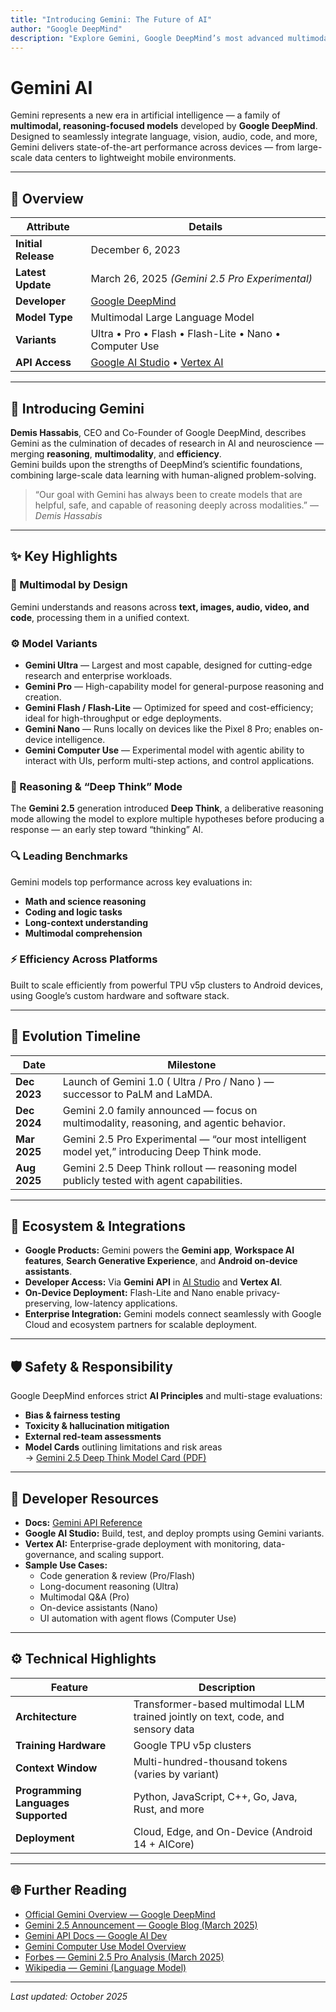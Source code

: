 ```yaml
---
title: "Introducing Gemini: The Future of AI"
author: "Google DeepMind"
description: "Explore Gemini, Google DeepMind’s most advanced multimodal AI model family — built for reasoning, multimodality, and efficiency across platforms."
---
```


# Gemini AI

Gemini represents a new era in artificial intelligence — a family of **multimodal, reasoning-focused models** developed by **Google DeepMind**. Designed to seamlessly integrate language, vision, audio, code, and more, Gemini delivers state-of-the-art performance across devices — from large-scale data centers to lightweight mobile environments.

---

## 🧠 Overview

| Attribute | Details |
|------------|----------|
| **Initial Release** | December 6, 2023 |
| **Latest Update** | March 26, 2025 *(Gemini 2.5 Pro Experimental)* |
| **Developer** | [Google DeepMind](https://deepmind.google) |
| **Model Type** | Multimodal Large Language Model |
| **Variants** | Ultra • Pro • Flash • Flash-Lite • Nano • Computer Use |
| **API Access** | [Google AI Studio](https://ai.google.dev/gemini-api/docs/models) • [Vertex AI](https://cloud.google.com/vertex-ai) |

---

## 🚀 Introducing Gemini

**Demis Hassabis**, CEO and Co-Founder of Google DeepMind, describes Gemini as the culmination of decades of research in AI and neuroscience — merging **reasoning**, **multimodality**, and **efficiency**.  
Gemini builds upon the strengths of DeepMind’s scientific foundations, combining large-scale data learning with human-aligned problem-solving.

> “Our goal with Gemini has always been to create models that are helpful, safe, and capable of reasoning deeply across modalities.” — *Demis Hassabis*

---

## ✨ Key Highlights

### 🧩 Multimodal by Design
Gemini understands and reasons across **text, images, audio, video, and code**, processing them in a unified context.

### ⚙️ Model Variants
- **Gemini Ultra** — Largest and most capable, designed for cutting-edge research and enterprise workloads.  
- **Gemini Pro** — High-capability model for general-purpose reasoning and creation.  
- **Gemini Flash / Flash-Lite** — Optimized for speed and cost-efficiency; ideal for high-throughput or edge deployments.  
- **Gemini Nano** — Runs locally on devices like the Pixel 8 Pro; enables on-device intelligence.  
- **Gemini Computer Use** — Experimental model with agentic ability to interact with UIs, perform multi-step actions, and control applications.

### 🧠 Reasoning & “Deep Think” Mode
The **Gemini 2.5** generation introduced **Deep Think**, a deliberative reasoning mode allowing the model to explore multiple hypotheses before producing a response — an early step toward “thinking” AI.

### 🔍 Leading Benchmarks
Gemini models top performance across key evaluations in:
- **Math and science reasoning**
- **Coding and logic tasks**
- **Long-context understanding**
- **Multimodal comprehension**

### ⚡ Efficiency Across Platforms
Built to scale efficiently from powerful TPU v5p clusters to Android devices, using Google’s custom hardware and software stack.

---

## 🧬 Evolution Timeline

| Date | Milestone |
|------|------------|
| **Dec 2023** | Launch of Gemini 1.0 ( Ultra / Pro / Nano ) — successor to PaLM and LaMDA. |
| **Dec 2024** | Gemini 2.0 family announced — focus on multimodality, reasoning, and agentic behavior. |
| **Mar 2025** | Gemini 2.5 Pro Experimental — “our most intelligent model yet,” introducing Deep Think mode. |
| **Aug 2025** | Gemini 2.5 Deep Think rollout — reasoning model publicly tested with agent capabilities. |

---

## 🔗 Ecosystem & Integrations

- **Google Products:** Gemini powers the **Gemini app**, **Workspace AI features**, **Search Generative Experience**, and **Android on-device assistants**.  
- **Developer Access:** Via **Gemini API** in [AI Studio](https://ai.google.dev/gemini-api/docs/models) and **Vertex AI**.  
- **On-Device Deployment:** Flash-Lite and Nano enable privacy-preserving, low-latency applications.  
- **Enterprise Integration:** Gemini models connect seamlessly with Google Cloud and ecosystem partners for scalable deployment.

---

## 🛡️ Safety & Responsibility

Google DeepMind enforces strict **AI Principles** and multi-stage evaluations:
- **Bias & fairness testing**
- **Toxicity & hallucination mitigation**
- **External red-team assessments**
- **Model Cards** outlining limitations and risk areas  
  → [Gemini 2.5 Deep Think Model Card (PDF)](https://storage.googleapis.com/deepmind-media/Model-Cards/Gemini-2-5-Deep-Think-Model-Card.pdf)

---

## 🧩 Developer Resources

- **Docs:** [Gemini API Reference](https://ai.google.dev/gemini-api/docs/models)  
- **Google AI Studio:** Build, test, and deploy prompts using Gemini variants.  
- **Vertex AI:** Enterprise-grade deployment with monitoring, data-governance, and scaling support.  
- **Sample Use Cases:**
  - Code generation & review (Pro/Flash)
  - Long-document reasoning (Ultra)
  - Multimodal Q&A (Pro)
  - On-device assistants (Nano)
  - UI automation with agent flows (Computer Use)

---

## ⚙️ Technical Highlights

| Feature | Description |
|----------|--------------|
| **Architecture** | Transformer-based multimodal LLM trained jointly on text, code, and sensory data |
| **Training Hardware** | Google TPU v5p clusters |
| **Context Window** | Multi-hundred-thousand tokens (varies by variant) |
| **Programming Languages Supported** | Python, JavaScript, C++, Go, Java, Rust, and more |
| **Deployment** | Cloud, Edge, and On-Device (Android 14 + AICore) |

---

## 🌐 Further Reading

- [Official Gemini Overview — Google DeepMind](https://deepmind.google/technologies/gemini/#introduction)  
- [Gemini 2.5 Announcement — Google Blog (March 2025)](https://blog.google/technology/google-deepmind/gemini-model-thinking-updates-march-2025/)  
- [Gemini API Docs — Google AI Dev](https://ai.google.dev/gemini-api/docs/models)  
- [Gemini Computer Use Model Overview](https://blog.google/technology/google-deepmind/gemini-computer-use-model/)  
- [Forbes — Gemini 2.5 Pro Analysis (March 2025)](https://www.forbes.com/sites/janakirammsv/2025/03/27/google-launches-gemini-25-pro-pushing-the-boundaries-of-ai-reasoning/)  
- [Wikipedia — Gemini (Language Model)](https://en.wikipedia.org/wiki/Gemini_(language_model))

---

*Last updated: October 2025*
